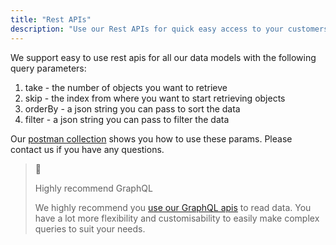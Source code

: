 ```yaml
---
title: "Rest APIs"
description: "Use our Rest APIs for quick easy access to your customers data"
---
```


We support easy to use rest apis for all our data models with the following query parameters:

1. take - the number of objects you want to retrieve
2. skip - the index from where you want to start retrieving objects
3. orderBy - a json string you can pass to sort the data
4. filter - a json string you can pass to filter the data

Our [postman collection](/docs/rootfi-postman-collection) shows you how to use these params. Please contact us if you have any questions. 

> 📘
> 
> Highly recommend GraphQL
> 
> We highly recommend you [use our GraphQL apis](/docs/graphql-apis) to read data. You have a lot more flexibility and customisability to easily make complex queries to suit your needs.